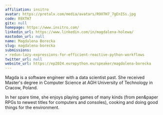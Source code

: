 ```yaml
---
affiliation: insitro
avatar: https://pretalx.com/media/avatars/R9XTH7_7gEnISs.jpg
code: R9XTH7
gitx: null
homepage: https://www.insitro.com/
linkedin_url: https://www.linkedin.com/in/magdalena-holewa/
mastodon_url: null
name: Magdalena Borecka
slug: magdalena-borecka
submissions:
- redun-lazy-expressions-for-efficient-reactive-python-workflows
twitter_url: null
website_url: https://ep2024.europython.eu/speaker/magdalena-borecka
---
```


Magda is a software engineer with a data scientist past. She received Master's degree in Computer Science at AGH University of Technology in Cracow, Poland.

In her spare time, she enjoys playing games of many kinds (from pen&paper RPGs to newest titles for computers and consoles), cooking and doing good things for the environment.
